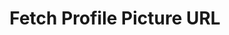 ---
title: 'Fetch Profile Picture URL'
openapi: openapi-v2 POST /chat/fetchProfilePictureUrl/{instance}
---